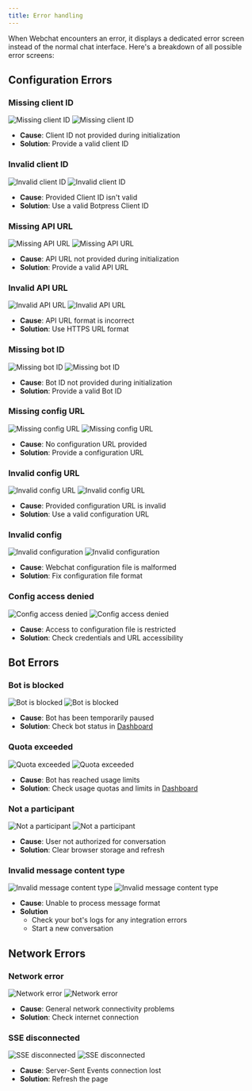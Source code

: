 ```yaml
---
title: Error handling
---
```


When Webchat encounters an error, it displays a dedicated error screen instead of the normal chat interface. Here's a breakdown of all possible error screens:

## Configuration Errors

### Missing client ID

<Frame>
  <img alt="Missing client ID" className="block dark:hidden" src="./assets/missing-client-id.png" />
  <img alt="Missing client ID" className="hidden dark:block" src="./assets/missing-client-id-dark.png" />
</Frame>

- **Cause**: Client ID not provided during initialization
- **Solution**: Provide a valid client ID

### Invalid client ID

<Frame>
  <img alt="Invalid client ID" className="block dark:hidden" src="./assets/invalid-client-id.png" />
  <img alt="Invalid client ID" className="hidden dark:block" src="./assets/invalid-client-id-dark.png" />
</Frame>

- **Cause**: Provided Client ID isn't valid
- **Solution**: Use a valid Botpress Client ID

### Missing API URL

<Frame>
  <img alt="Missing API URL" className="block dark:hidden" src="./assets/missing-api-url.png" />
  <img alt="Missing API URL" className="hidden dark:block" src="./assets/missing-api-url-dark.png" />
</Frame>

- **Cause**: API URL not provided during initialization
- **Solution**: Provide a valid API URL

### Invalid API URL

<Frame>
  <img alt="Invalid API URL" className="block dark:hidden" src="./assets/invalid-api-url.png" />
  <img alt="Invalid API URL" className="hidden dark:block" src="./assets/invalid-api-url-dark.png" />
</Frame>

- **Cause**: API URL format is incorrect
- **Solution**: Use HTTPS URL format

### Missing bot ID

<Frame>
  <img alt="Missing bot ID" className="block dark:hidden" src="./assets/missing-bot-id.png" />
  <img alt="Missing bot ID" className="hidden dark:block" src="./assets/missing-bot-id-dark.png" />
</Frame>

- **Cause**: Bot ID not provided during initialization
- **Solution**: Provide a valid Bot ID

### Missing config URL

<Frame>

  <img alt="Missing config URL" className="block dark:hidden" src="./assets/missing-config-url.png" />
  <img alt="Missing config URL" className="hidden dark:block" src="./assets/missing-config-url-dark.png" />

</Frame>

- **Cause**: No configuration URL provided
- **Solution**: Provide a configuration URL

### Invalid config URL

<Frame>
  <img alt="Invalid config URL" className="block dark:hidden" src="./assets/invalid-config-url.png" />
  <img alt="Invalid config URL" className="hidden dark:block" src="./assets/invalid-config-url-dark.png" />
</Frame>

- **Cause**: Provided configuration URL is invalid
- **Solution**: Use a valid configuration URL

### Invalid config

<Frame>
  <img alt="Invalid configuration" className="block dark:hidden" src="./assets/invalid-config.png" />
  <img alt="Invalid configuration" className="hidden dark:block" src="./assets/invalid-config-dark.png" />
</Frame>

- **Cause**: Webchat configuration file is malformed
- **Solution**: Fix configuration file format

### Config access denied

<Frame>
  <img alt="Config access denied" className="block dark:hidden" src="./assets/config-access-denied.png" />
  <img alt="Config access denied" className="hidden dark:block" src="./assets/config-access-denied-dark.png" />
</Frame>

- **Cause**: Access to configuration file is restricted
- **Solution**: Check credentials and URL accessibility

## Bot Errors

### Bot is blocked

<Frame>
  <img alt="Bot is blocked" className="block dark:hidden" src="./assets/bot-is-blocked.png" />
  <img alt="Bot is blocked" className="hidden dark:block" src="./assets/bot-is-blocked-dark.png" />
</Frame>

- **Cause**: Bot has been temporarily paused
- **Solution**: Check bot status in [Dashboard](/learn/get-started/dashboard/)

### Quota exceeded

<Frame>
  <img alt="Quota exceeded" className="block dark:hidden" src="./assets/quota-exceeded.png" />
  <img alt="Quota exceeded" className="hidden dark:block" src="./assets/quota-exceeded-dark.png" />
</Frame>

- **Cause**: Bot has reached usage limits
- **Solution**: Check usage quotas and limits in [Dashboard](/learn/get-started/dashboard/bot/)

### Not a participant

<Frame>
  <img alt="Not a participant" className="block dark:hidden" src="./assets/not-a-participant.png" />
  <img alt="Not a participant" className="hidden dark:block" src="./assets/not-a-participant-dark.png" />
</Frame>

- **Cause**: User not authorized for conversation
- **Solution**: Clear browser storage and refresh

### Invalid message content type

<Frame>
  <img
    alt="Invalid message content type"
    className="block dark:hidden"
    src="./assets/invalid-message-content-type.png"
  />
  <img
    alt="Invalid message content type"
    className="hidden dark:block"
    src="./assets/invalid-message-content-type-dark.png"
  />
</Frame>

- **Cause**: Unable to process message format
- **Solution**
  - Check your bot's logs for any integration errors
  - Start a new conversation

## Network Errors

### Network error

<Frame>
  <img alt="Network error" className="block dark:hidden" src="./assets/network-error.png" />
  <img alt="Network error" className="hidden dark:block" src="./assets/network-error-dark.png" />
</Frame>

- **Cause**: General network connectivity problems
- **Solution**: Check internet connection

### SSE disconnected

<Frame>
  <img alt="SSE disconnected" className="block dark:hidden" src="./assets/sse-disconnected.png" />
  <img alt="SSE disconnected" className="hidden dark:block" src="./assets/sse-disconnected-dark.png" />
</Frame>

- **Cause**: Server-Sent Events connection lost
- **Solution**: Refresh the page
